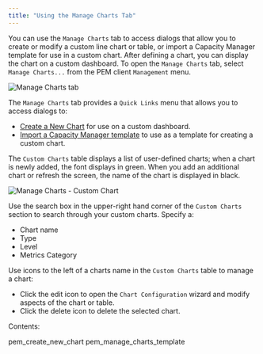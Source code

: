 ```yaml
---
title: "Using the Manage Charts Tab"
---
```


<div id="pem_manage_charts" class="registered_link"></div>

You can use the `Manage Charts` tab to access dialogs that allow you to create or modify a custom line chart or table, or import a Capacity Manager template for use in a custom chart. After defining a chart, you can display the chart on a custom dashboard. To open the `Manage Charts` tab, select `Manage Charts...` from the PEM client `Management` menu.

![Manage Charts tab](../../images/pem_manage_charts.png)

The `Manage Charts` tab provides a `Quick Links` menu that allows you to access dialogs to:

-   [Create a New Chart](01_pem_create_new_chart/#pem_create_new_chart) for use on a custom dashboard.
-   [Import a Capacity Manager template](02_pem_manage_charts_template/#pem_manage_charts_template) to use as a template for creating a custom chart.

The `Custom Charts` table displays a list of user-defined charts; when a chart is newly added, the font displays in green. When you add an additional chart or refresh the screen, the name of the chart is displayed in black.

![Manage Charts - Custom Chart](../../images/pem_manage_charts_custom_chart.png)

Use the search box in the upper-right hand corner of the `Custom Charts` section to search through your custom charts. Specify a:

-   Chart name
-   Type
-   Level
-   Metrics Category

Use icons to the left of a charts name in the `Custom Charts` table to manage a chart:

-   Click the edit icon to open the `Chart Configuration` wizard and modify aspects of the chart or table.
-   Click the delete icon to delete the selected chart.

Contents:

<div class="toctree" maxdepth="2">

pem_create_new_chart pem_manage_charts_template

</div>
